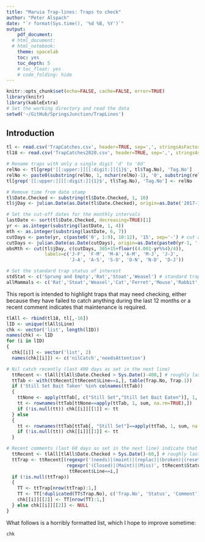 ```yaml
---
title: "Maruia Trap-lines: Traps to check"
author: "Peter Alspach"
date: "`r format(Sys.time(), '%d %B, %Y')`"
output:
    pdf_document:
  # html_document:
  # html_notebook:
    theme: spacelab
    toc: yes
    toc_depth: 5
    # toc_float: yes
    # code_folding: hide
---
```


<!-- To do: -->
<!-- Mammals are defined at the end of the 'getReady' chunk (about line 55) -->

```r
knitr::opts_chunk$set(echo=FALSE, cache=FALSE, error=TRUE)
library(knitr)
library(kableExtra)
# Set the working directory and read the data
setwd('~/GitHub/SpringsJunction/TrapLines')
```
## Introduction

```r
tl <- read.csv('TrapCatches.csv', header=TRUE, sep=',', stringsAsFactors=FALSE)
tl18 <- read.csv('TrapCatches2020.csv', header=TRUE, sep=',', stringsAsFactors=FALSE)

# Rename traps with only a single digit 'd' to '0d'
relNo <- tl[grep('[[:upper:]][[:digit:]]{1}$', tl$Tag.No), 'Tag.No']
relNo <- paste0(substring(relNo, 1, nchar(relNo)-1), '0', substring(relNo, nchar(relNo)))
tl[grep('[[:upper:]][[:digit:]]{1}$', tl$Tag.No), 'Tag.No'] <- relNo

# Remove time from date stamp
tl$Date.Checked <- substring(tl$Date.Checked, 1, 10)
tl$jDay <- julian.Date(as.Date(tl$Date.Checked), origin=as.Date('2017-12-31'))
```

```r
# Set the cut-off dates for the monthly intervals
lastDate <- sort(tl$Date.Checked, decreasing=TRUE)[1]
yr <- as.integer(substring(lastDate, 1, 4))
mth <- as.integer(substring(lastDate, 6, 7))
cutDays <- paste(yr, c(paste0('0', 1:9), 10:12), '15', sep='-') # cut at the middle of the month 
cutDays <- julian.Date(as.Date(cutDays), origin=as.Date(paste0(yr-1, '-12-31')))
obsMth <- cut(tl$jDay, c(cutDays, 365+15+floor((4.001-yr%%4)/4)), 
              labels=c('J-F', 'F-M', 'M-A','A-M', 'M-J', 'J-J',
                       'J-A', 'A-S', 'S-O', 'O-N', 'N-D', 'D-J'))

# Set the standard trap status of interest
stdStat <- c('Sprung and Empty','Rat','Stoat','Weasel') # standard trap status
allMammals <- c('Rat','Stoat','Weasel','Cat','Ferret','Mouse','Rabbit','Hedgehog','Hare','Possum')
```

This report is intended to highlight traps that may need checking, either because they have failed to catch anything during the last 12 months or a recent comment indicates that maintenance is required.

```r
tlAll <- rbind(tl18, tl[,-16])
lID <- unique(tlAll$Line)
chk <- vector('list', length(lID))
names(chk) <- lID
for (i in lID)
{
  chk[[i]] <- vector('list', 2)
  names(chk[[i]]) <- c('nilCatch','needsAttention')

# Nil catch recently (last 400 days as set in the next line)
  ttRecent <- tlAll[tlAll$Date.Checked > Sys.Date()-400,] # roughly last 12 months
  ttTab <- with(ttRecent[ttRecent$Line==i,], table(Trap.No, Trap.1))
  if ('Still Set Bait Taken' %in% colnames(ttTab))
  {
    ttNone <- apply(ttTab[, c("Still Set","Still Set Bait Eaten")], 1, sum, na.rm=TRUE)
    tt <- rownames(ttTab[ttNone==apply(ttTab, 1, sum, na.rm=TRUE),])
    if (!is.null(tt)) chk[[i]][[1]] <- tt
  } else
  {
    tt <- rownames(ttTab[ttTab[, "Still Set"]==apply(ttTab, 1, sum, na.rm=TRUE),])
    if (!is.null(tt)) chk[[i]][[1]] <- tt
  }

# Recent comments (last 60 days as set in the next line) indicate that the trap need maintenance
  ttRecent <- tlAll[tlAll$Date.Checked > Sys.Date()-60,] # roughly last couple of months
  ttTrap <- ttRecent[(regexpr('(needs)|(maint)|(replac)|(broken)|(reset)', ttRecent$Comment)>0 |
                      regexpr('(Closed)|(Maint)|(Miss)', ttRecent$Status)>0)  &
                       ttRecent$Line==i,]
  if (!is.null(ttTrap))
  {
    TT <- ttTrap[nrow(ttTrap):1,]
    TT <- TT[!duplicated(TT$Trap.No), c('Trap.No', 'Status', 'Comment')]
    chk[[i]][[2]] <- TT[nrow(TT):1,]
  } else chk[[i]][[2]] <- NULL
}
```

What follows is a horribly formatted list, which I hope to improve sometime:

```r
chk
```


